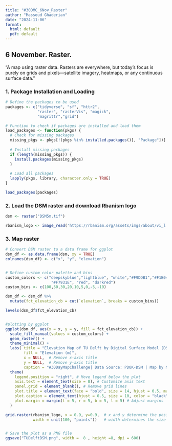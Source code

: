 ```yaml
---
title: "#30DMC_6Nov_Raster"
author: "Massoud Ghaderian"
date: "2024-11-06"
format: 
  html: default
  pdf: default
---
```


## 6 November. Raster.

"A map using raster data. Rasters are everywhere, but today’s focus is purely on grids and pixels—satellite imagery, heatmaps, or any continuous surface data."

### 1. Package Installation and Loading

```r
# Define the packages to be used
packages <- c("tidyverse", "sf", "httr2", 
              "raster", "rasterVis", "magick", 
              "magrittr","grid")

# Function to check if packages are installed and load them
load_packages <- function(pkgs) {
  # Check for missing packages
  missing_pkgs <- pkgs[!(pkgs %in% installed.packages()[, "Package"])]
  
  # Install missing packages
  if (length(missing_pkgs)) {
    install.packages(missing_pkgs)
  }
  
  # Load all packages
  lapply(pkgs, library, character.only = TRUE)
}

load_packages(packages)


```

### 2. Load the DSM raster and download Rbanism logo

```r
dsm <- raster("DSM5m.tif")

rbanism_logo <- image_read('https://rbanism.org/assets/imgs/about/vi_l.jpg')

```

### 3. Map raster

```r
# Convert DSM raster to a data frame for ggplot
dsm_df <- as.data.frame(dsm, xy = TRUE)
colnames(dsm_df) <- c("x", "y", "elevation")


# Define custom color palette and bins
custom_colors <- c("deepskyblue","lightblue", "white","#F9DDB1","#F1B04C",
                    "#F7931E", "red", "darkred") 
custom_bins <- c(100,50,30,20,10,5,0,-5,-10)

dsm_df <- dsm_df %>%
  mutate(fct_elevation_cb = cut(`elevation`, breaks = custom_bins))

levels(dsm_df$fct_elevation_cb)


#plotting by ggplot
ggplot(dsm_df, aes(x = x, y = y, fill = fct_elevation_cb)) +
  scale_fill_manual(values = custom_colors) +
  geom_raster() +
  theme_minimal() +
  labs( title = "Elevation Map of TU Delft by Digital Surface Model (DSM) ",
        fill = "Elevation (m)",
        x = NULL,  # Remove x-axis title
        y = NULL,  # Remove y-axis title
        caption = "#30DayMapChallenge| Data Source: PDOK-DSM | Map by Massoud Ghaderian, 2024")+
  theme(
    legend.position = "right", # Move legend below the plot
    axis.text = element_text(size = 8), # Customize axis text
    panel.grid = element_blank(), # Remove grid lines
    plot.title = element_text(face = "bold", size = 14, hjust = 0.5, margin = margin(b = 0.5)), # Center title
    plot.caption = element_text(hjust = 0.5, size = 10, color = "black"), # Center caption
    plot.margin = margin(t = 5, r = 5, b = 5, l = 5) # Adjust margins
  )

grid.raster(rbanism_logo, x = 0.9, y=0.9,  # x and y determine the position of the logo (top right)
            width = unit(100, "points"))   # width determines the size of the logo


# Save the plot as a PNG file
ggsave("TUDelftDSM.png", width =  8 , height =8, dpi = 600)


```

